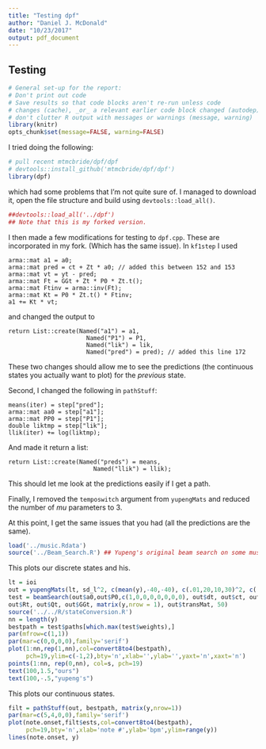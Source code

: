 ```yaml
---
title: "Testing dpf"
author: "Daniel J. McDonald"
date: "10/23/2017"
output: pdf_document
---
```


## Testing

```r
# General set-up for the report:
# Don't print out code
# Save results so that code blocks aren't re-run unless code
# changes (cache), _or_ a relevant earlier code block changed (autodep),
# don't clutter R output with messages or warnings (message, warning)
library(knitr)
opts_chunk$set(message=FALSE, warning=FALSE)
```

I tried doing the following:
```r

# pull recent mtmcbride/dpf/dpf
# devtools::install_github('mtmcbride/dpf/dpf')
library(dpf)
```

which had some problems that I'm not quite sure of. I managed to download it, open the file structure and build using `devtools::load_all()`. 

```r
##devtools::load_all('../dpf')
## Note that this is my forked version.
```

I then made a few modifications for testing to `dpf.cpp`. These are incorporated in my fork. (Which has the same issue). In `kf1step` I used
```
arma::mat a1 = a0;
arma::mat pred = ct + Zt * a0; // added this between 152 and 153
arma::mat vt = yt - pred;
arma::mat Ft = GGt + Zt * P0 * Zt.t();
arma::mat Ftinv = arma::inv(Ft);
arma::mat Kt = P0 * Zt.t() * Ftinv;
a1 += Kt * vt;
```
and changed the output to
```
return List::create(Named("a1") = a1,
                      Named("P1") = P1,
                      Named("lik") = lik,
                      Named("pred") = pred); // added this line 172
```

These two changes should allow me to see the predictions (the continuous states you actually want to plot) for the *previous* state.

Second, I changed the following in `pathStuff`:
```
means(iter) = step["pred"];
arma::mat aa0 = step["a1"];
arma::mat PP0 = step["P1"];
double liktmp = step["lik"];
llik(iter) += log(liktmp);
```
And made it return a list:
```
return List::create(Named("preds") = means,
                        Named("llik") = llik);
```
This should let me look at the predictions easily if I get a path. 

Finally, I removed the `temposwitch` argument from `yupengMats` and reduced the number of $mu$ parameters to 3.

At this point, I get the same issues that you had (all the predictions are the same).

```r
load('../music.Rdata')
source('../Beam_Search.R') ## Yupeng's original beam search on some music data
```

This plots our discrete states and his.
```r
lt = ioi
out = yupengMats(lt, sd_l^2, c(mean(y),-40,-40), c(.01,20,10,30)^2, c(.8,.1,.8,.4))
test = beamSearch(out$a0,out$P0,c(1,0,0,0,0,0,0,0), out$dt, out$ct, out$Tt, out$Zt,
out$Rt, out$Qt, out$GGt, matrix(y,nrow = 1), out$transMat, 50)
source('../../R/stateConversion.R')
nn = length(y)
bestpath = test$paths[which.max(test$weights),]
par(mfrow=c(1,1))
par(mar=c(0,0,0,0),family='serif')
plot(1:nn,rep(1,nn),col=convert8to4(bestpath),
     pch=19,ylim=c(-1,2),bty='n',xlab='',ylab='',yaxt='n',xaxt='n')
points(1:nn, rep(0,nn), col=s, pch=19)
text(100,1.5,"ours")
text(100,-.5,"yupeng's")
```

This plots our continuous states.
```r
filt = pathStuff(out, bestpath, matrix(y,nrow=1))
par(mar=c(5,4,0,0),family='serif')
plot(note.onset,filt$ests,col=convert8to4(bestpath),
     pch=19,bty='n',xlab='note #',ylab='bpm',ylim=range(y))
lines(note.onset, y)
```

